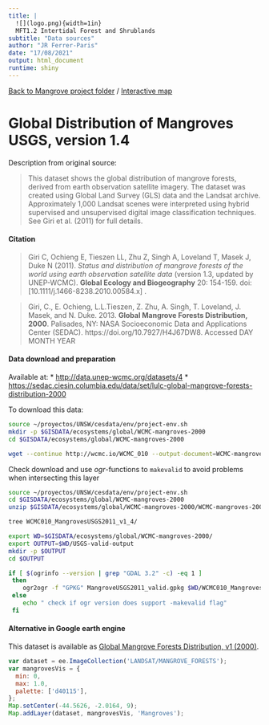 ```yaml
---
title: |
  ![](logo.png){width=1in}
  MFT1.2 Intertidal Forest and Shrublands
subtitle: "Data sources"
author: "JR Ferrer-Paris"
date: "17/08/2021"
output: html_document
runtime: shiny
---
```


[Back to Mangrove project folder](/Mangroves/) / [Interactive map](/MangrovesMap/)

# Global Distribution of Mangroves USGS, version 1.4

Description from original source:

> This dataset shows the global distribution of mangrove forests, derived from earth observation satellite imagery. The dataset was created using Global Land Survey (GLS) data and the Landsat archive. Approximately 1,000 Landsat scenes were interpreted using hybrid supervised and unsupervised digital image classification techniques. See Giri et al. (2011) for full details.


#### Citation

> Giri C, Ochieng E, Tieszen LL, Zhu Z, Singh A, Loveland T, Masek J, Duke N (2011). *Status and distribution of mangrove forests of the world using earth observation satellite data* (version 1.3, updated by UNEP-WCMC). **Global Ecology and Biogeography** 20: 154-159. doi: [10.1111/j.1466-8238.2010.00584.x] .

> Giri, C., E. Ochieng, L.L.Tieszen, Z. Zhu, A. Singh, T. Loveland, J. Masek, and N. Duke. 2013. **Global Mangrove Forests Distribution, 2000**. Palisades, NY: NASA Socioeconomic Data and Applications Center (SEDAC). https://doi.org/10.7927/H4J67DW8. Accessed DAY MONTH YEAR


#### Data download and preparation

Available at:
* <http://data.unep-wcmc.org/datasets/4>
* <https://sedac.ciesin.columbia.edu/data/set/lulc-global-mangrove-forests-distribution-2000>

To download this data:

```sh
source ~/proyectos/UNSW/cesdata/env/project-env.sh
mkdir -p $GISDATA/ecosystems/global/WCMC-mangroves-2000
cd $GISDATA/ecosystems/global/WCMC-mangroves-2000

wget --continue http://wcmc.io/WCMC_010 --output-document=WCMC-mangroves-2000.zip
```

Check download and use *ogr*-functions to `makevalid` to avoid problems when intersecting this layer 

```sh
source ~/proyectos/UNSW/cesdata/env/project-env.sh
cd $GISDATA/ecosystems/global/WCMC-mangroves-2000
unzip $GISDATA/ecosystems/global/WCMC-mangroves-2000/WCMC-mangroves-2000.zip

tree WCMC010_MangrovesUSGS2011_v1_4/

export WD=$GISDATA/ecosystems/global/WCMC-mangroves-2000/
export OUTPUT=$WD/USGS-valid-output
mkdir -p $OUTPUT
cd $OUTPUT

if [ $(ogrinfo --version | grep "GDAL 3.2" -c) -eq 1 ]
 then
    ogr2ogr -f "GPKG" MangroveUSGS2011_valid.gpkg $WD/WCMC010_MangrovesUSGS2011_v1_4/01_Data/14_001_WCMC010_MangroveUSGS2011_v1_4.shp 14_001_WCMC010_MangroveUSGS2011_v1_4 -nlt PROMOTE_TO_MULTI -makevalid
 else
    echo " check if ogr version does support -makevalid flag"
 fi      
```


#### Alternative in Google earth engine

This dataset is available as [Global Mangrove Forests Distribution, v1 (2000)](https://developers.google.com/earth-engine/datasets/catalog/LANDSAT_MANGROVE_FORESTS).

```js
var dataset = ee.ImageCollection('LANDSAT/MANGROVE_FORESTS');
var mangrovesVis = {
  min: 0,
  max: 1.0,
  palette: ['d40115'],
};
Map.setCenter(-44.5626, -2.0164, 9);
Map.addLayer(dataset, mangrovesVis, 'Mangroves');
```
